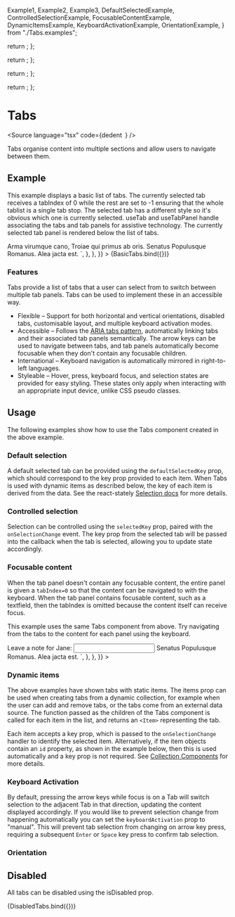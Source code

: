   Example1,
  Example2,
  Example3,
  DefaultSelectedExample,
  ControlledSelectionExample,
  FocusableContentExample,
  DynamicItemsExample,
  KeyboardActivationExample,
  OrientationExample,
} from "./Tabs.examples";

  return <Example1 />;
};

  return <Example2 />;
};

  return <Example3 />;
};

  return <Example4 />;
};

<Meta title="Data/Tabs" component={Tabs} />

# Tabs

<Source
  language="tsx"
  code={dedent`
  `}
/>

Tabs organise content into multiple sections and allow users to navigate between them.

## Example

This example displays a basic list of tabs. The currently selected tab receives a tabIndex of 0 while the rest are set to -1 ensuring that the whole tablist is a single tab stop. The selected tab has a different style so it's obvious which one is currently selected. useTab and useTabPanel handle associating the tabs and tab panels for assistive technology. The currently selected tab panel is rendered below the list of tabs.

<Preview>
  <Story
    name="a) Basic Tabs"
    args={{}}
    parameters={{
      docs: {
        source: {
          code: dedent`
<Tabs aria-label="History of Ancient Rome">
  <Item key="FoR" title="Founding of Rome">
    Arma virumque cano, Troiae qui primus ab oris.
  </Item>
  <Item key="MaR" title="Monarchy and Republic">
    Senatus Populusque Romanus.
  </Item>
  <Item key="Emp" title="Empire">
    Alea jacta est.
  </Item>
</Tabs>`,
        },
      },
    }}
  >
    {BasicTabs.bind({})}
  </Story>
</Preview>

<Source language="tsx" id="data-tabs--a-basic-tabs" />

### Features

Tabs provide a list of tabs that a user can select from to switch between multiple tab panels. Tabs can be used to implement these in an accessible way.

- Flexible – Support for both horizontal and vertical orientations, disabled tabs, customisable layout, and multiple keyboard activation modes.
- Accessible – Follows the [ARIA tabs pattern](https://www.w3.org/WAI/ARIA/apg/patterns/tabs/), automatically linking tabs and their associated tab panels semantically. The arrow keys can be used to navigate between tabs, and tab panels automatically become focusable when they don't contain any focusable children.
- International – Keyboard navigation is automatically mirrored in right-to-left languages.
- Styleable – Hover, press, keyboard focus, and selection states are provided for easy styling. These states only apply when interacting with an appropriate input device, unlike CSS pseudo classes.

## Usage

The following examples show how to use the Tabs component created in the above example.

### Default selection

A default selected tab can be provided using the `defaultSelectedKey` prop, which should correspond to the key prop provided to each item. When Tabs is used with dynamic items as described below, the key of each item is derived from the data. See the react-stately [Selection docs](https://react-spectrum.adobe.com/react-stately/selection.html) for more details.

<Preview>
  <Story
    name="b) Default selected"
    parameters={{
      docs: {
        source: {
          code: dedent`
tbc`,
        },
      },
    }}
  >
    <DefaultSelectedExample />
  </Story>
</Preview>

<Source language="tsx" id="data-tabs--b-default-selected" />

### Controlled selection

Selection can be controlled using the `selectedKey` prop, paired with the `onSelectionChange` event. The key prop from the selected tab will be passed into the callback when the tab is selected, allowing you to update state accordingly.

<Preview>
  <Story
    name="c) Controlled selection"
    parameters={{
      docs: {
        source: {
          code: dedent`
const [timePeriod, setTimePeriod] = useState("triassic");
...`,
        },
      },
    }}
  >
    <ControlledSelectionExample />
  </Story>
</Preview>

<Source language="tsx" id="data-tabs--c-controlled-selection" />

### Focusable content

When the tab panel doesn't contain any focusable content, the entire panel is given a `tabIndex=0` so that the content can be navigated to with the keyboard. When the tab panel contains focusable content, such as a textfield, then the tabIndex is omitted because the content itself can receive focus.

This example uses the same Tabs component from above. Try navigating from the tabs to the content for each panel using the keyboard.

<Preview>
  <Story
    name="d) Focusable content"
    parameters={{
      docs: {
        source: {
          code: dedent`
<Tabs aria-label="Notes app">
  <Item key="item1" title="Jane Doe">
    <label>
      Leave a note for Jane: <input type="text" />
    </label>
  </Item>
  <Item key="item2" title="John Doe">
    Senatus Populusque Romanus.
  </Item>
  <Item key="item3" title="Joe Bloggs">
    Alea jacta est.
  </Item>
</Tabs>`,
        },
      },
    }}
  >
    <FocusableContentExample />
  </Story>
</Preview>

<Source language="tsx" id="data-tabs--d-focusable-content" />

### Dynamic items

The above examples have shown tabs with static items. The items prop can be used when creating tabs from a dynamic collection, for example when the user can add and remove tabs, or the tabs come from an external data source. The function passed as the children of the Tabs component is called for each item in the list, and returns an `<Item>` representing the tab.

Each item accepts a key prop, which is passed to the `onSelectionChange` handler to identify the selected item. Alternatively, if the item objects contain an `id` property, as shown in the example below, then this is used automatically and a key prop is not required. See [Collection Components](https://react-spectrum.adobe.com/react-stately/collections.html) for more details.

<Preview>
  <Story
    name="e) Dynamic items"
    parameters={{
      docs: {
        source: {
          code: dedent`
tbc
`,
        },
      },
    }}
  >
    <DynamicItemsExample />
  </Story>
</Preview>

<Source language="tsx" id="data-tabs--e-dynamic-items" />

### Keyboard Activation

By default, pressing the arrow keys while focus is on a Tab will switch selection to the adjacent Tab in that direction, updating the content displayed accordingly. If you would like to prevent selection change from happening automatically you can set the `keyboardActivation` prop to "manual". This will prevent tab selection from changing on arrow key press, requiring a subsequent `Enter` or `Space` key press to confirm tab selection.

<Preview>
  <Story
    name="e) Keyboard activation"
    parameters={{
      docs: {
        source: {
          code: dedent`
...`,
        },
      },
    }}
  >
    <KeyboardActivationExample />
  </Story>
</Preview>

<Source language="tsx" id="data-tabs--e-keyboard-activation" />

### Orientation

<Preview>
  <Story
    name="f) Orientation"
    parameters={{
      docs: {
        source: {
          code: dedent`
...`,
        },
      },
    }}
  >
    <OrientationExample />
  </Story>
</Preview>

<Source language="tsx" id="data-tabs--f-Orientation" />

## Disabled

All tabs can be disabled using the isDisabled prop.

<Preview>
  <Story
    name="g) Disabled Tabs"
    parameters={{
      docs: {
        source: {
          code: dedent`
tbc`,
        },
      },
    }}
  >
    {DisabledTabs.bind({})}
  </Story>
</Preview>

<Source language="tsx" id="data-tabs--g-disabled" />
